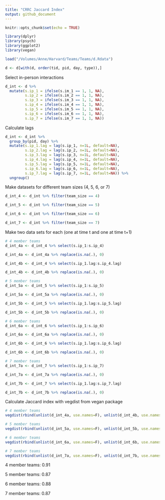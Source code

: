 ```yaml
---
title: "CRRC Jaccard Index"
output: github_document
---
```


```r
knitr::opts_chunk$set(echo = TRUE)
```

```r
library(dplyr)
library(psych)
library(ggplot2)
library(vegan)
```

```r
load("/Volumes/Anne/Harvard/Teams/Teams/d.Rdata")
```

```r
d <- d[with(d, order(tid, pid, day, type)),]
```

Select in-person interactions
```r
d_int <- d %>%
  mutate(s.ip_1 = ifelse(s.im_1 == 1, 1, NA),
         s.ip_2 = ifelse(s.im_2 == 1, 1, NA),
         s.ip_3 = ifelse(s.im_3 == 1, 1, NA),
         s.ip_4 = ifelse(s.im_4 == 1, 1, NA),
         s.ip_5 = ifelse(s.im_5 == 1, 1, NA),
         s.ip_6 = ifelse(s.im_6 == 1, 1, NA),
         s.ip_7 = ifelse(s.im_7 == 1, 1, NA))
```

Calculate lags 
```r
d_int <- d_int %>%
  group_by(pid, day) %>%
  mutate(s.ip_1.lag = lag(s.ip_1, n=1L, default=NA),
         s.ip_2.lag = lag(s.ip_2, n=1L, default=NA),
         s.ip_3.lag = lag(s.ip_3, n=1L, default=NA),
         s.ip_4.lag = lag(s.ip_4, n=1L, default=NA),
         s.ip_5.lag = lag(s.ip_5, n=1L, default=NA),
         s.ip_6.lag = lag(s.ip_6, n=1L, default=NA),
         s.ip_7.lag = lag(s.ip_7, n=1L, default=NA)) %>%
  ungroup()
```

Make datasets for different team sizes (4, 5, 6, or 7)
```r
d_int_4 <- d_int %>% filter(team_size == 4)

d_int_5 <- d_int %>% filter(team_size == 5)

d_int_6 <- d_int %>% filter(team_size == 6)

d_int_7 <- d_int %>% filter(team_size == 7)
```

Make two data sets for each (one at time t and one at time t+1)
```r
# 4 member teams
d_int_4a <- d_int_4 %>% select(s.ip_1:s.ip_4)

d_int_4a <- d_int_4a %>% replace(is.na(.), 0)

d_int_4b <- d_int_4 %>% select(s.ip_1.lag:s.ip_4.lag)

d_int_4b <- d_int_4b %>% replace(is.na(.), 0)

# 5 member teams
d_int_5a <- d_int_5 %>% select(s.ip_1:s.ip_5)

d_int_5a <- d_int_5a %>% replace(is.na(.), 0)

d_int_5b <- d_int_5 %>% select(s.ip_1.lag:s.ip_5.lag)

d_int_5b <- d_int_5b %>% replace(is.na(.), 0)

# 6 member teams
d_int_6a <- d_int_6 %>% select(s.ip_1:s.ip_6)

d_int_6a <- d_int_6a %>% replace(is.na(.), 0)

d_int_6b <- d_int_6 %>% select(s.ip_1.lag:s.ip_6.lag)

d_int_6b <- d_int_6b %>% replace(is.na(.), 0)

# 7 member teams
d_int_7a <- d_int_7 %>% select(s.ip_1:s.ip_7)

d_int_7a <- d_int_7a %>% replace(is.na(.), 0)

d_int_7b <- d_int_7 %>% select(s.ip_1.lag:s.ip_7.lag)

d_int_7b <- d_int_7b %>% replace(is.na(.), 0)
```

Calculate Jaccard index with vegdist from vegan package
```r
# 4 member teams
vegdist(rbind(unlist(d_int_4a, use.names=F), unlist(d_int_4b, use.names=F)), method="jaccard")

# 5 member teams
vegdist(rbind(unlist(d_int_5a, use.names=F), unlist(d_int_5b, use.names=F)), method="jaccard")

# 6 member teams
vegdist(rbind(unlist(d_int_6a, use.names=F), unlist(d_int_6b, use.names=F)), method="jaccard")

# 7 member teams
vegdist(rbind(unlist(d_int_7a, use.names=F), unlist(d_int_7b, use.names=F)), method="jaccard")
```

 4 member teams: 0.91

5 member teams: 0.87

6 member teams: 0.88

7 member teams: 0.87

